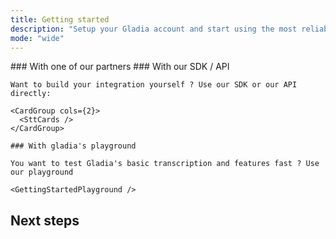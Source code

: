 ```yaml
---
title: Getting started
description: "Setup your Gladia account and start using the most reliable state-of-the-art Speech To Text API"
mode: "wide"
---
```



<Steps titleSize="h2">
  <Step title="Setup account">
    <SetupAccount />
  </Step>
  <Step title="Start building with Gladia!">
    ### With one of our partners
    <IntegrationsCards />
    ### With our SDK / API

    Want to build your integration yourself ? Use our SDK or our API directly:

    <CardGroup cols={2}>
      <SttCards />
    </CardGroup>

    ### With gladia's playground

    You want to test Gladia's basic transcription and features fast ? Use our playground

    <GettingStartedPlayground />

  </Step>
</Steps>

## Next steps

<CardGroup cols={2}>
  <Card title="Pre-recorded transcription features" icon="file-arrow-up" href="/chapters/pre-recorded-stt/features" arrow={false} />
  <Card title="Realtime transcription features" icon="bolt" href="/chapters/live-stt/features" arrow={false} />
  <Card title="Code samples" icon="file-code" href="https://github.com/gladiaio/gladia-samples" arrow={true} />
  <Card title="API Reference" icon="code" href="/api-reference" arrow={false} />
</CardGroup>

